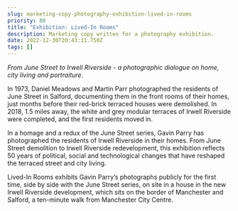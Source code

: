 ```yaml
---
slug: marketing-copy-photography-exhibition-lived-in-rooms
priority: 80
title: "Exhibition: Lived-In Rooms"
description: Marketing copy written for a photography exhibition.
date: 2022-12-30T20:43:11.750Z
tags: []
---
```

*From June Street to Irwell Riverside - a photographic dialogue on home, city living and portraiture.*

In 1973, Daniel Meadows and Martin Parr photographed the residents of June Street in Salford, documenting them in the front rooms of their homes, just months before their red-brick terraced houses were demolished. In 2018, 1.5 miles away, the white and grey modular terraces of Irwell Riverside were completed, and the first residents moved in.

In a homage and a redux of the June Street series, Gavin Parry has photographed the residents of Irwell Riverside in their homes. From June Street demolition to Irwell Riverside redevelopment, this exhibition reflects 50 years of political, social and technological changes that have reshaped the terraced street and city living.

Lived-In Rooms exhibits Gavin Parry’s photographs publicly for the first time, side by side with the June Street series, on site in a house in the new Irwell Riverside development, which sits on the border of Manchester and Salford, a ten-minute walk from Manchester City Centre.